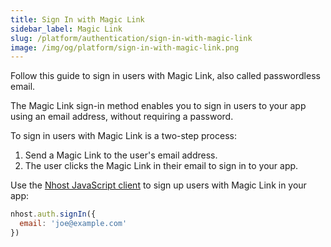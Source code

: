 ```yaml
---
title: Sign In with Magic Link
sidebar_label: Magic Link
slug: /platform/authentication/sign-in-with-magic-link
image: /img/og/platform/sign-in-with-magic-link.png
---
```


Follow this guide to sign in users with Magic Link, also called passwordless email.

The Magic Link sign-in method enables you to sign in users to your app using an email address, without requiring a password.

To sign in users with Magic Link is a two-step process:

1. Send a Magic Link to the user's email address.
2. The user clicks the Magic Link in their email to sign in to your app.

Use the [Nhost JavaScript client](/reference/javascript) to sign up users with Magic Link in your app:

```js
nhost.auth.signIn({
  email: 'joe@example.com'
})
```
